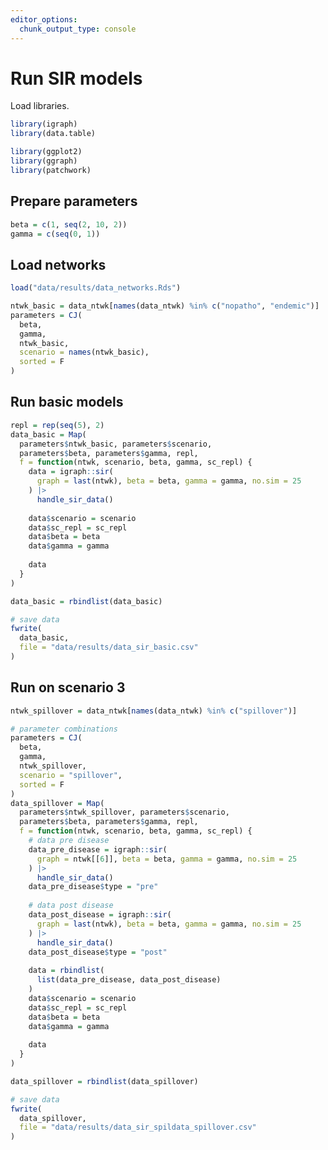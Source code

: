 ```yaml
---
editor_options: 
  chunk_output_type: console
---
```


# Run SIR models

Load libraries.

```r
library(igraph)
library(data.table)

library(ggplot2)
library(ggraph)
library(patchwork)
```

## Prepare parameters

```r
beta = c(1, seq(2, 10, 2))
gamma = c(seq(0, 1))
```

## Load networks

```r
load("data/results/data_networks.Rds")
```

```r
ntwk_basic = data_ntwk[names(data_ntwk) %in% c("nopatho", "endemic")]
parameters = CJ(
  beta, 
  gamma, 
  ntwk_basic, 
  scenario = names(ntwk_basic), 
  sorted = F
)
```

## Run basic models

```r
repl = rep(seq(5), 2)
data_basic = Map(
  parameters$ntwk_basic, parameters$scenario, 
  parameters$beta, parameters$gamma, repl,
  f = function(ntwk, scenario, beta, gamma, sc_repl) {
    data = igraph::sir(
      graph = last(ntwk), beta = beta, gamma = gamma, no.sim = 25
    ) |>
      handle_sir_data()
    
    data$scenario = scenario
    data$sc_repl = sc_repl
    data$beta = beta
    data$gamma = gamma
    
    data
  }
)

data_basic = rbindlist(data_basic)

# save data
fwrite(
  data_basic,
  file = "data/results/data_sir_basic.csv"
)
```

## Run on scenario 3

```r
ntwk_spillover = data_ntwk[names(data_ntwk) %in% c("spillover")]

# parameter combinations
parameters = CJ(
  beta, 
  gamma, 
  ntwk_spillover, 
  scenario = "spillover", 
  sorted = F
)
data_spillover = Map(
  parameters$ntwk_spillover, parameters$scenario, 
  parameters$beta, parameters$gamma, repl,
  f = function(ntwk, scenario, beta, gamma, sc_repl) {
    # data pre disease
    data_pre_disease = igraph::sir(
      graph = ntwk[[6]], beta = beta, gamma = gamma, no.sim = 25
    ) |>
      handle_sir_data()
    data_pre_disease$type = "pre"
    
    # data post disease
    data_post_disease = igraph::sir(
      graph = last(ntwk), beta = beta, gamma = gamma, no.sim = 25
    ) |>
      handle_sir_data()
    data_post_disease$type = "post"
    
    data = rbindlist(
      list(data_pre_disease, data_post_disease)
    )
    data$scenario = scenario
    data$sc_repl = sc_repl
    data$beta = beta
    data$gamma = gamma
    
    data
  }
)

data_spillover = rbindlist(data_spillover)

# save data
fwrite(
  data_spillover,
  file = "data/results/data_sir_spildata_spillover.csv"
)
```

